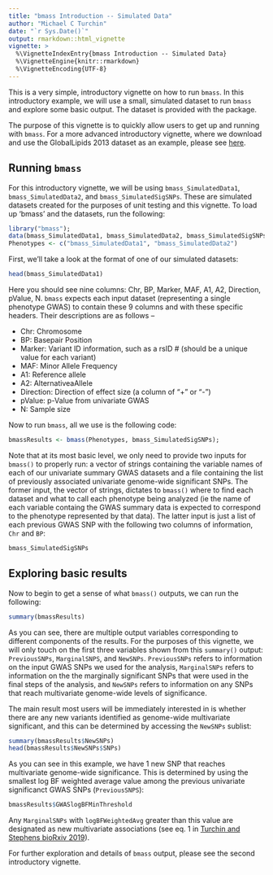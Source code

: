 ```yaml
---
title: "bmass Introduction -- Simulated Data"
author: "Michael C Turchin"
date: "`r Sys.Date()`"
output: rmarkdown::html_vignette
vignette: >
  %\VignetteIndexEntry{bmass Introduction -- Simulated Data}
  %\VignetteEngine{knitr::rmarkdown}
  %\VignetteEncoding{UTF-8}
---
```


This is a very simple, introductory vignette on how to run `bmass`. In this introductory example, we will use a small, simulated dataset to run `bmass` and explore some basic output. The dataset is provided with the package.

The purpose of this vignette is to quickly allow users to get up and running with `bmass`. For a more advanced introductory vignette, where we download and use the GlobalLipids 2013 dataset as an example, please see [here][bmass-vignette2]. 

## Running `bmass`

For this introductory vignette, we will be using `bmass_SimulatedData1`, `bmass_SimulatedData2`, and `bmass_SimulatedSigSNPs`. These are simulated datasets created for the purposes of unit testing and this vignette. To load up 'bmass' and the datasets, run the following:

```r
library("bmass");
data(bmass_SimulatedData1, bmass_SimulatedData2, bmass_SimulatedSigSNPs)
Phenotypes <- c("bmass_SimulatedData1", "bmass_SimulatedData2")
```

First, we'll take a look at the format of one of our simulated datasets:

```r
head(bmass_SimulatedData1)
```

Here you should see nine columns: Chr, BP, Marker, MAF, A1, A2, Direction, pValue, N. `bmass` expects each input dataset (representing a single phenotype GWAS) to contain these 9 columns and with these specific headers. Their descriptions are as follows --

* Chr: Chromosome
* BP: Basepair Position 
* Marker: Variant ID information, such as a rsID # (should be a unique value for each variant)
* MAF: Minor Allele Frequency
* A1: Reference allele
* A2: AlternativeaAllele
* Direction: Direction of effect size (a column of "+" or "-")
* pValue: p-Value from univariate GWAS
* N: Sample size

Now to run `bmass`, all we use is the following code:

```r
bmassResults <- bmass(Phenotypes, bmass_SimulatedSigSNPs);
```

Note that at its most basic level, we only need to provide two inputs for `bmass()` to properly run: a vector of strings containing the variable names of each of our univariate summary GWAS datasets and a file containing the list of previously associated univariate genome-wide significant SNPs. The former input, the vector of strings, dictates to `bmass()` where to find each dataset and what to call each phenotype being analyzed (ie the name of each variable containg the GWAS summary data is expected to correspond to the phenotype represented by that data). The latter input is just a list of each previous GWAS SNP with the following two columns of information, `Chr` and `BP`:

```r
bmass_SimulatedSigSNPs
```

## Exploring basic results

Now to begin to get a sense of what `bmass()` outputs, we can run the following:

```r
summary(bmassResults)
```

As you can see, there are multiple output variables corresponding to different components of the results. For the purposes of this vignette, we will only touch on the first three variables shown from this `summary()` output: `PreviousSNPs`, `MarginalSNPS`, and `NewSNPs`. `PreviousSNPs` refers to information on the input GWAS SNPs we used for the analysis, `MarginalSNPs` refers to information on the the marginally significant SNPs that were used in the final steps of the analysis, and `NewSNPs` refers to information on any SNPs that reach multivariate genome-wide levels of significance.

The main result most users will be immediately interested in is whether there are any new variants identified as genome-wide multivariate significant, and this can be determined by accessing the `NewSNPs` sublist: 
```r
summary(bmassResults$NewSNPs)
head(bmassResults$NewSNPs$SNPs)
```

As you can see in this example, we have 1 new SNP that reaches multivariate genome-wide significance. This is determined by using the smallest log BF weighted average value among the previous univariate significanct GWAS SNPs (`PreviousSNPS`):

```r
bmassResults$GWASlogBFMinThreshold
```

Any `MarginalSNPs` with `logBFWeightedAvg` greater than this value are designated as new multivariate associations (see eq. 1 in [Turchin and Stephens bioRxiv 2019][biorxiv-paper]).

For further exploration and details of `bmass` output, please see the
second introductory vignette.

[bmass-vignette2]: http://mturchin20.github.io/bmass/articles/bmassIntro.2.RealData.html
[biorxiv-paper]: https://www.biorxiv.org/content/10.1101/638882v1
[globallipids2013]: http://csg.sph.umich.edu/willer/public/lipids2013/
[stephens2013]: https://doi.org/10.1371/journal.pone.0065245
